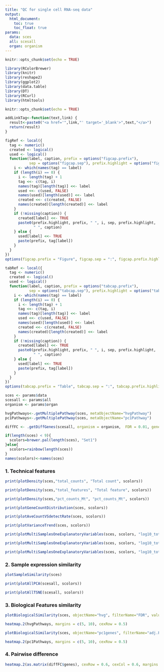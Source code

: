 ```yaml
---
title: "QC for single cell RNA-seq data"
output: 
  html_document:
    toc: true
    toc_float: true
params:
  data: sces
  all: scesall
  organ: organism
---
```


```r
knitr::opts_chunk$set(echo = TRUE)

library(RColorBrewer)
library(knitr)
library(reshape2)
library(ggplot2)
library(data.table)
library(DT)
library(RCurl)
library(htmltools)

knitr::opts_chunk$set(echo = TRUE)

addLinkTag<-function(text,link) {
  result<-paste0("<a href='",link,"' target='_blank'>",text,"</a>")
  return(result)
}

figRef <- local({
  tag <- numeric()
  created <- logical()
  used <- logical()
  function(label, caption, prefix = options("figcap.prefix"), 
           sep = options("figcap.sep"), prefix.highlight = options("figcap.prefix.highlight")) {
    i <- which(names(tag) == label)
    if (length(i) == 0) {
      i <- length(tag) + 1
      tag <<- c(tag, i)
      names(tag)[length(tag)] <<- label
      used <<- c(used, FALSE)
      names(used)[length(used)] <<- label
      created <<- c(created, FALSE)
      names(created)[length(created)] <<- label
    }
    if (!missing(caption)) {
      created[label] <<- TRUE
      paste0(prefix.highlight, prefix, " ", i, sep, prefix.highlight, 
             " ", caption)
    } else {
      used[label] <<- TRUE
      paste(prefix, tag[label])
    }
  }
})
options(figcap.prefix = "Figure", figcap.sep = ":", figcap.prefix.highlight = "**")

tabRef <- local({
  tag <- numeric()
  created <- logical()
  used <- logical()
  function(label, caption, prefix = options("tabcap.prefix"), 
           sep = options("tabcap.sep"), prefix.highlight = options("tabcap.prefix.highlight")) {
    i <- which(names(tag) == label)
    if (length(i) == 0) {
      i <- length(tag) + 1
      tag <<- c(tag, i)
      names(tag)[length(tag)] <<- label
      used <<- c(used, FALSE)
      names(used)[length(used)] <<- label
      created <<- c(created, FALSE)
      names(created)[length(created)] <<- label
    }
    if (!missing(caption)) {
      created[label] <<- TRUE
      paste0(prefix.highlight, prefix, " ", i, sep, prefix.highlight, 
             " ", caption)
    } else {
      used[label] <<- TRUE
      paste(prefix, tag[label])
    }
  }
})
options(tabcap.prefix = "Table", tabcap.sep = ":", tabcap.prefix.highlight = "**")
```

```r
sces <- params$data
scesall <- params$all
organism <- params$organ

hvgPathways<-.getMultiplePathway(sces, metaObjectName="hvgPathway")
pc1Pathways<-.getMultiplePathway(sces, metaObjectName="pc1Pathway")

diffFC <- .getDiffGenes(scesall, organism = organism,  FDR = 0.01, geneNo = 50)

if(length(sces) < 9){
  scolors=brewer.pal(length(sces), "Set1")
}else{
  scolors=rainbow(length(sces))
}
names(scolors)<-names(sces)
```

### 1. Technical features

```r
print(plotDensity(sces,"total_counts", "Total count", scolors))
```

```r
print(plotDensity(sces,"total_features", "Total feature", scolors))
```

```r
print(plotDensity(sces,"pct_counts_Mt", "pct_counts_Mt", scolors))
```

```r
print(plotGeneCountDistribution(sces, scolors))
```

```r
print(plotAveCountVSdetectRate(sces, scolors))
```

```r
print(plotVarianceTrend(sces, scolors))
```

```r
print(plotMultiSamplesOneExplanatoryVariables(sces, scolors, "log10_total_counts"))
```

```r
print(plotMultiSamplesOneExplanatoryVariables(sces, scolors, "log10_total_features"))
```

```r
print(plotMultiSamplesOneExplanatoryVariables(sces, scolors, "log10_total_counts_Mt"))
```

### 2. Sample expression similarity 

```r
plotSampleSimilarity(sces)
```

```r
print(plotAllPCA(scesall, scolors))
```

```r
print(plotAllTSNE(scesall, scolors))
```

### 3. Biological Features similarity

```r
plotBiologicalSimilarity(sces, objectName="hvg", filterName="FDR", valueName="bio", cexRow = 0.5, cexCol = 0.5)
```

```r
heatmap.2(hvgPathways, margins = c(5, 10), cexRow = 0.5)
```

```r
plotBiologicalSimilarity(sces, objectName="pc1genes", filterName="adj.P.Val", valueName="logFC", cexRow = 0.5, cexCol = 0.5)
```

```r
heatmap.2(pc1Pathways, margins = c(5, 10), cexRow = 0.5)
```

### 4. Pairwise difference

```r
heatmap.2(as.matrix(diffFC$genes), cexRow = 0.6, cexCol = 0.6, margins = c(5, 10))
```
